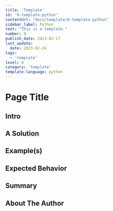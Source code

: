 ```yaml
---
title: 'Template'
id: '0-template-python'
contentUrl: "docs/template/0-template-python"
sidebar_label: Python
text: "This is a template."
number: 0
publish_date: 2023-02-17
last_update:
  date: 2023-02-24
tags:
  - 'template'
level: 0
category: 'template'
template-language: python
---
```


# Page Title

<!-- Create a page title that best explains your tip -->

## Intro

<!-- Write 1-3 paragraphs introducing a problem or use case, and what your tip will be teaching the reader -->

## A Solution

<!-- Write your solution which can be 1-2 paragraphs, a bulleted list or a combination of both -->

## Example(s)

<!-- Show your example solution in any of the following : paragraphs, a bulleted list, ordered and unordered lists and include images, code snippets -->

## Expected Behavior

<!-- Write your expected behavior of the solutions provided as 1-2 paragraphs, a bulleted list or a combination of both -->

## Summary

<!-- Write a summary of the key points listed above and conclude the tip. This should be 3-4 sentences. -->

## About The Author

<!-- Write a short bio, 2-3 sentences and include any links to contact you (LinkedIn, Twitter, website, etc) -->
